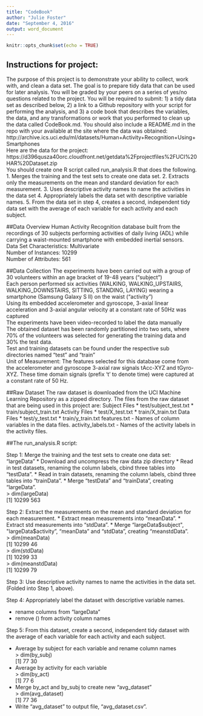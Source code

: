 ```yaml
---
title: "CodeBook"
author: "Julie Foster"
date: "September 4, 2016"
output: word_document
---
```


```r
knitr::opts_chunk$set(echo = TRUE)
```

## Instructions for project:  
The purpose of this project is to demonstrate your ability to collect, work with, and clean a data set. The goal is to prepare tidy data that can be used for later analysis. You will be graded by your peers on a series of yes/no questions related to the project. You will be required to submit: 1) a tidy data set as described below, 2) a link to a Github repository with your script for performing the analysis, and 3) a code book that describes the variables, the data, and any transformations or work that you performed to clean up the data called CodeBook.md. You should also include a README.md in the repo with your available at the site where the data was obtained:  
http://archive.ics.uci.edu/ml/datasets/Human+Activity+Recognition+Using+Smartphones  
Here are the data for the project:  
https://d396qusza40orc.cloudfront.net/getdata%2Fprojectfiles%2FUCI%20HAR%20Dataset.zip  
You should create one R script called run_analysis.R that does the following.  
1.	Merges the training and the test sets to create one data set.
2.	Extracts only the measurements on the mean and standard deviation for each measurement.
3.	Uses descriptive activity names to name the activities in the data set
4.	Appropriately labels the data set with descriptive variable names.
5.	From the data set in step 4, creates a second, independent tidy data set with the average of each variable for each activity and each subject.

##Data Overview
Human Activity Recognition database built from the recordings of 30 subjects performing activities of daily living (ADL) while carrying a waist-mounted smartphone with embedded inertial sensors.  
Data Set Characteristics: Multivariate  
Number of Instances: 10299  
Number of Attributes: 561  

##Data Collection
The experiments have been carried out with a group of 30 volunteers within an age bracket of 19-48 years ("subject")  
Each person performed six activities (WALKING, WALKING_UPSTAIRS, WALKING_DOWNSTAIRS, SITTING, STANDING, LAYING) wearing a smartphone (Samsung Galaxy S II) on the waist ("activity")  
Using its embedded accelerometer and gyroscope, 3-axial linear acceleration and 3-axial angular velocity at a constant rate of 50Hz was captured  
The experiments have been video-recorded to label the data manually  
The obtained dataset has been randomly partitioned into two sets, where 70% of the volunteers was selected for generating the training data and 30% the test data.  
Test and training datasets can be found under the respective sub directories named "test" and "train"  
Unit of Measurement: The features selected for this database come from the accelerometer and gyroscope 3-axial raw signals tAcc-XYZ and tGyro-XYZ. These time domain signals (prefix 't' to denote time) were captured at a constant rate of 50 Hz.  

##Raw Dataset
The raw dataset is downloaded from the UCI Machine Learning Repository as a zipped directory.  The files from the raw dataset that are being used in this project are:
Subject Files
*	test/subject_test.txt
*	train/subject_train.txt
Activity Files
*	test/X_test.txt
*	train/X_train.txt
Data Files
*	test/y_test.txt
*	train/y_train.txt
features.txt - Names of column variables in the data files.
activity_labels.txt - Names of the activity labels in the activity files.


##The run_analysis.R script:

Step 1:   Merge the training and the test sets to create one data set:  "largeData"
*	Download and uncompress the raw data zip directory
*   Read in test datasets, renaming the column labels, cbind three tables into "testData".
*	Read in train datasets, renaming the column labels, cbind three tables into "trainData".
*	Merge "testData" and "trainData", creating "largeData".  
> dim(largeData)  
[1] 10299   563  

Step 2:   Extract the measurements on the mean and standard deviation for each measurement.
*	Extract mean measurements into "meanData".
*	Extract std measurements into "stdData".
*	Merge "largeData$subject", "largeData$activity", "meanData" and "stdData", creating "meanstdData".  
> dim(meanData)  
[1] 10299    46  
> dim(stdData)  
[1] 10299    33  
> dim(meanstdData)  
[1] 10299    79  

Step 3:  Use descriptive activity names to name the activities in the data set.  (Folded into Step 1,  above).

Step 4:  Appropriately label the dataset with descriptive variable names.

*   rename columns from "largeData"
*	remove () from activity column names

Step 5:  From this dataset, create a second, independent tidy dataset with the average of each variable for each activity and each subject.

*	Average by subject for each variable and rename column names  
> dim(by_subj)  
[1] 77 30  
*	Average by activity for each variable  
> dim(by_act)  
[1] 77  6  
*	Merge by_act and by_subj to create new "avg_dataset"  
> dim(avg_dataset)  
[1] 77 36  
*	Write "avg_dataset" to output file, "avg_dataset.csv".

